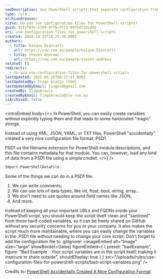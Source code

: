 ```yaml
---
seoDescription: Use PowerShell scripts that separate configuration from code for improved security and maintainability.
type: rule
archivedreason:
title: Do you use configuration files for PowerShell scripts?
guid: 91fcf87e-5709-47fb-9ff1-997bd716cdda
uri: use-configuration-files-for-powershell-scripts
created: 2020-10-22T18:25:28.000Z
authors:
  - title: Kaique Biancatti
    url: https://ssw.com.au/people/kaique-biancatti
  - title: Steven Andrews
    url: https://ssw.com.au/people/steven-andrews
related: []
redirects:
  - do-you-use-configuration-files-for-powershell-scripts
lastUpdated: 2022-06-16T00:27:47.000Z
lastUpdatedBy: Tiago Araújo [SSW]
lastUpdatedByEmail: tiagov8@gmail.com
createdBy: TiagoAraujo
createdByEmail: TiagoAraujo@ssw.com.au
isArchived: false
---
```


<introEmbed
  body={<>
In PowerShell, you can easily create variables without explicitly typing them and that leads to some hardcoded "magic" strings.

Instead of using XML, JSON, YAML, or TXT files, PowerShell "accidentally" created a very nice configuration file format, PSD1.

PSD1 us the filename extension for PowerShell module descriptions, and this file contains metadata for that module. You can, however, load any kind of data from a PSD1 file using a simple cmdlet.
  </>}
/>
```ps1
Import-PowerShellDataFile.
```

Some of the things we can do in a PSD1 file:

1. We can write comments;
2. We can use lots of data types, like int, float, bool, string, array...
3. We don't need to use quotes around field names like JSON;
4. And more.

Instead of keeping all your important URLs and FQDNs inside your PowerShell script, you should keep the script itself clean and "sanitized" from those hard-coded variables, so it can be freely shared on GitHub without any security concerns for you or your company. It also makes the script much more maintainable, where you can easily change the variables in the .PSD1 file without needing to change your core script.
Don't forget to add the configuration file to .gitignore!
<imageEmbed
  alt="Image"
  size="large"
  showBorder={false}
  figureEmbed={ {
    preset: "badExample",
    figure: "Bad Example - Your script variables are in the script itself, making it insecure to share outside",
    shouldDisplay: true
  } }
  src="/uploads/rules/use-configuration-files-for-powershell-scripts/bad-script-variables.png"
/>

Credits to: [PowerShell Accidentally Created A Nice Configuration Format](https://medium.com/%40ssg/powershell-accidentally-created-a-nice-configuration-format-3efde5448090).
